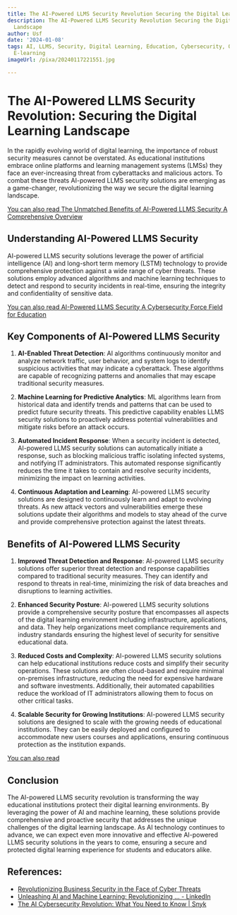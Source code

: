 ```yaml
---
title: The AI-Powered LLMS Security Revolution Securing the Digital Learning Landscape
description: The AI-Powered LLMS Security Revolution Securing the Digital Learning
  Landscape
author: Usf
date: '2024-01-08'
tags: AI, LLMS, Security, Digital Learning, Education, Cybersecurity, Online Education,
  E-learning
imageUrl: /pixa/20240117221551.jpg

---
```

# The AI-Powered LLMS Security Revolution: Securing the Digital Learning Landscape

In the rapidly evolving world of digital learning, the importance  of robust  security measures cannot be overstated. As educational institutions embrace online platforms and learning management systems (LMSs)  they  face an ever-increasing threat from cyberattacks and malicious actors. To combat these threats AI-powered LLMS security solutions  are emerging  as  a game-changer, revolutionizing the way we secure the digital learning landscape.

[You can  also read The  Unmatched  Benefits  of  AI-Powered LLMS Security A Comprehensive Overview](The%20Unmatched%20Benefits%20of%20AI-Powered%20LLMS%20Security%20A%20Comprehensive%20Overview)


## Understanding AI-Powered LLMS Security

AI-powered LLMS security solutions leverage the power of artificial intelligence (AI) and long-short term  memory  (LSTM) technology to provide comprehensive protection against a wide range of cyber threats. These solutions employ  advanced algorithms and machine learning techniques to detect and respond to security incidents  in real-time, ensuring the integrity and confidentiality of sensitive data.

[You  can also read AI-Powered LLMS Security A Cybersecurity Force Field for Education](AI-Powered%20LLMS%20Security%20A%20Cybersecurity%20Force%20Field%20for%20Education)


## Key Components of AI-Powered LLMS Security

1. **AI-Enabled Threat Detection**: AI algorithms continuously monitor  and analyze  network  traffic, user behavior, and system logs to identify suspicious  activities  that may indicate a cyberattack. These algorithms are capable of recognizing  patterns and anomalies that may escape traditional security measures.

2. **Machine Learning for Predictive Analytics**: ML algorithms learn from historical data and identify trends and patterns that can be used to predict future security threats. This predictive capability  enables LLMS security solutions to proactively address  potential vulnerabilities and mitigate  risks before an attack occurs.

3. **Automated Incident Response**: When a security incident is detected, AI-powered LLMS security solutions can automatically initiate a response,  such as blocking malicious traffic isolating infected systems,  and notifying IT administrators. This  automated response significantly reduces the  time it takes to contain and resolve security  incidents, minimizing the impact on  learning activities.

4. **Continuous Adaptation and Learning**: AI-powered LLMS security solutions are designed to continuously learn and adapt to evolving threats. As new attack vectors and vulnerabilities emerge these solutions update their algorithms and models to stay ahead of the curve  and provide comprehensive protection against  the latest threats.

## Benefits of AI-Powered  LLMS Security

1. **Improved Threat Detection and Response**: AI-powered LLMS security solutions offer  superior threat detection and response  capabilities compared to traditional security measures. They can identify and respond to threats in real-time,  minimizing  the risk of data breaches and disruptions  to  learning activities.

2. **Enhanced Security Posture**: AI-powered LLMS security solutions provide a comprehensive  security posture that encompasses all aspects of the digital learning environment including infrastructure, applications, and data. They help organizations meet compliance requirements and industry standards ensuring the highest level of security for sensitive educational  data.

3. **Reduced Costs and Complexity**: AI-powered LLMS security solutions can help educational institutions reduce costs and simplify their security operations. These solutions are often cloud-based  and require  minimal on-premises infrastructure,  reducing the need for expensive hardware and software  investments. Additionally, their automated capabilities reduce the workload of IT administrators allowing them to focus on other critical tasks.

4.  **Scalable Security for Growing Institutions**: AI-powered LLMS security solutions  are  designed to scale with the growing needs of educational institutions. They  can be easily deployed and configured to accommodate new users courses and  applications, ensuring continuous protection as the institution expands.

[You can also read ]()


## Conclusion

The AI-powered LLMS security  revolution is transforming the way educational institutions protect their digital learning environments. By leveraging the power of AI and  machine learning, these solutions provide  comprehensive and proactive security that addresses the unique challenges  of the digital learning landscape. As AI technology continues to  advance, we can expect even more innovative and effective AI-powered LLMS security solutions  in the years to come, ensuring a secure and  protected digital  learning experience for students and educators alike.

## References:
- [Revolutionizing Business Security in the Face of Cyber Threats](https://www.linkedin.com/pulse/harnessing-power-ai-llm-revolutionizing-business-hdbyf)
- [Unleashing AI and Machine Learning: Revolutionizing ... - LinkedIn](https://www.linkedin.com/pulse/unleashing-ai-machine-learning-revolutionizing-hs5xf)
- [The AI Cybersecurity Revolution: What You Need to Know | Snyk](https://snyk.io/series/ai-security/)
